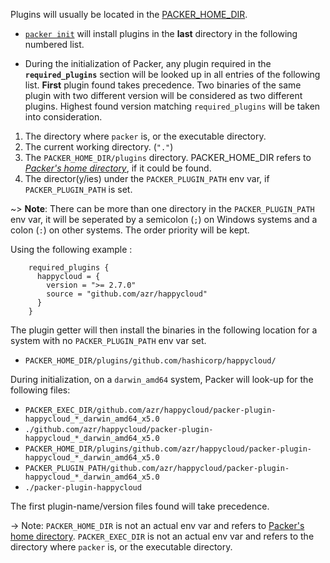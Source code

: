 Plugins will usually be located in the
[PACKER_HOME_DIR](/docs/configure#packer-s-home-directory).

* [`packer init`](/docs/commands/init) will install plugins in the **last** directory
in the following numbered list.

* During the initialization of Packer, any plugin required in the
**`required_plugins`** section will be looked up in all entries of the following
list. **First** plugin found takes precedence. Two binaries of the same plugin
with two different version will be considered as two different plugins. Highest
found version matching `required_plugins` will be taken into consideration.

1. The directory where `packer` is, or the executable directory.
1. The current working directory. (`"."`)
1. The `PACKER_HOME_DIR/plugins` directory. PACKER_HOME_DIR refers to *[Packer's home 
directory](/docs/configure#packer-s-home-directory)*, if it could be found.
1. The director(y/ies) under the `PACKER_PLUGIN_PATH` env var, if `PACKER_PLUGIN_PATH`
is set.

~> **Note**: There can be more than one directory in the `PACKER_PLUGIN_PATH`
env var, it will be seperated by a semicolon (`;`) on Windows systems and a
colon (`:`) on other systems. The order priority will be kept.

Using the following example :
```hcl
    required_plugins {
      happycloud = {
        version = ">= 2.7.0"
        source = "github.com/azr/happycloud"
      }
    }
```

The plugin getter will then install the binaries in the following location for a
system with no `PACKER_PLUGIN_PATH` env var set.

* `PACKER_HOME_DIR/plugins/github.com/hashicorp/happycloud/`

During initialization, on a `darwin_amd64` system, Packer will look-up for the
following files:

* `PACKER_EXEC_DIR/github.com/azr/happycloud/packer-plugin-happycloud_*_darwin_amd64_x5.0`
* `./github.com/azr/happycloud/packer-plugin-happycloud_*_darwin_amd64_x5.0`
* `PACKER_HOME_DIR/plugins/github.com/azr/happycloud/packer-plugin-happycloud_*_darwin_amd64_x5.0`
* `PACKER_PLUGIN_PATH/github.com/azr/happycloud/packer-plugin-happycloud_*_darwin_amd64_x5.0`
* `./packer-plugin-happycloud`

The first plugin-name/version files found will take precedence.

-> Note: `PACKER_HOME_DIR` is not an actual env var and refers to [Packer's home
directory](#packer-s-home-directory). `PACKER_EXEC_DIR` is not an actual env var
and refers to the directory where `packer` is, or the executable directory.
